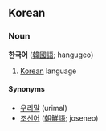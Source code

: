 ==Korean==
===Noun===
'''한국어''' ([[韓國語]]; hangugeo)

#[[Korean]] language

====Synonyms====
* [[우리말]] (urimal)
* [[조선어]] ([[朝鮮語]]; joseneo)
